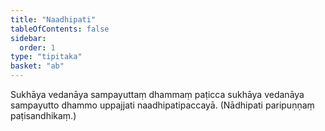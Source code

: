```yaml
---
title: "Naadhipati"
tableOfContents: false
sidebar:
  order: 1
type: "tipitaka"
basket: "ab"
---
```



<DynamicBreadcrumb />

<Division number="9">

<Paragraph number="1819">
Sukhāya vedanāya sampayuttaṃ dhammaṃ paṭicca sukhāya vedanāya sampayutto dhammo uppajjati naadhipatipaccayā. (Nādhipati paripuṇṇaṃ paṭisandhikaṃ.)
</Paragraph>
</Division>